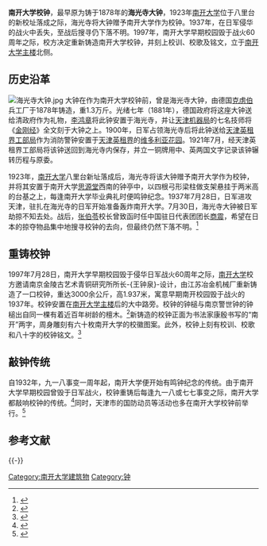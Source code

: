 {{noteTA
|1=zh-cn:钟; zh-hk:鐘; zh-tw:鐘
}}
'''南开大学校钟'''，最早原为铸于1878年的'''海光寺大钟'''，1923年[[南开大学|南开大学]]位于八里台的新校址落成之际，海光寺将大钟赠予南开大学作为校钟。1937年，在日军侵华的战火中丢失，至战后搜寻仍下落不明。1997年，南开大学早期校园毁于战火60周年之际，校方决定重新铸造南开大学校钟，并刻上校训、校歌及铭文，立于[[南开大学主楼|南开大学主楼]]北侧。

== 历史沿革 ==
[[File:海光寺大钟.jpg|thumb]]
大钟在作为南开大学校钟前，曾是海光寺大钟，由德国[[克虏伯|克虏伯]]兵工厂于1878年铸造，重1.3万斤。光绪七年（1881年），德国政府将这座大钟送给清政府作为礼物，[[李鸿章|李鸿章]]将此钟安置于海光寺，并让[[天津机器局|天津机器局]]的七名技师将《[[金刚经|金刚经]]》全文刻于大钟之上。1900年，日军占领海光寺后将此钟送给[[天津英租界工部局|天津英租界工部局]]作为消防警钟安置于[[天津英租界|天津英租界]]的[[解放北园|维多利亚花园]]。1921年7月，经天津英租界工部局将该钟送回到海光寺内保存，并立一铜牌用中、英两国文字记录该钟辗转历程与原委。

1923年，[[南开大学|南开大学]]八里台新址落成后，海光寺将该大钟赠予南开大学作为校钟，并将其安置于南开大学[[思源堂|思源堂]]西南的钟亭中，以四根弓形梁柱做支架悬挂于两米高的台基之上，每逢南开大学毕业典礼时便鸣钟纪念。1937年7月28日，日军进攻天津，驻扎在海光寺的日军开始准备轰炸南开大学。7月30日，海光寺大钟被日军劫掠不知去处。战后，[[张伯苓|张伯苓]]校长曾致函时任中国驻日代表团团长[[商震|商震]]，希望在日本的掠夺物品集中地搜寻校钟的去向，但最终仍然下落不明。<ref>{{cite web| url=http://www.tjhp.gov.cn/servlet/ContentServer?cid=1105670179305&pagename=tjhp%2FPage%2Fsub-t46&c=Page| title=古刹海光寺| publisher=天津和平区| accessdate=2012-07-15| archive-date=2015-07-24| archive-url=https://web.archive.org/web/20150724184626/http://www.tjhp.gov.cn/servlet/ContentServer?cid=1105670179305&pagename=tjhp%2FPage%2Fsub-t46&c=Page| dead-url=yes}}</ref>

== 重铸校钟 ==
1997年7月28日，南开大学早期校园毁于侵华日军战火60周年之际，[[南开大学|南开大学]]校方邀请南京金陵古艺术青铜研究所所长-{王钟泉}-设计，由江苏冶金机械厂重新铸造了一口校钟，重达3000余公斤，高1.937米，寓意早期南开校园毁于战火的1937年。校钟安置在[[南开大学主楼|南开大学主楼]]后的大中路旁。校钟的钟槌与南京警世钟的钟槌出自同一棵有着近百年树龄的檀木。<ref>{{cite web | url=http://edu.people.com.cn/GB/8216/47717/47727/47739/3539638.html | title=南开大学校钟 | publisher=人民网 | accessdate=2012-07-15 | archive-date=2016-03-04 | archive-url=https://web.archive.org/web/20160304065731/http://edu.people.com.cn/GB/8216/47717/47727/47739/3539638.html | dead-url=yes }}</ref>新铸造的校钟正面为书法家康殷书写的“南开”两字，周身雕刻有六十枚南开大学的校徽图案。此外，校钟上刻有校训、校歌和八十字的校钟铭文。<ref>{{cite web | url=http://news.sina.com.cn/o/2004-08-04/08523287323s.shtml | title=南开大学校钟 | publisher=新浪网 | accessdate=2012-07-15 | archive-date=2019-05-14 | archive-url=https://web.archive.org/web/20190514204621/http://news.sina.com.cn/o/2004-08-04/08523287323s.shtml | dead-url=no }}</ref>

== 敲钟传统 ==
自1932年，九一八事变一周年起，南开大学便开始有鸣钟纪念的传统。由于南开大学早期校园曾毁于日军战火，校钟重铸后每逢九一八或七七事变之际，南开大学都敲响校钟的传统。<ref>{{cite web | url=http://edu.people.com.cn/GB/12761547.html | title=南开大学鸣校钟纪念“九一八”七十九周年 | publisher=人民网 | accessdate=2012-07-15 | archive-date=2016-03-04 | archive-url=https://web.archive.org/web/20160304070446/http://edu.people.com.cn/GB/12761547.html | dead-url=yes }}</ref>同时，天津市的国防动员等活动也多在南开大学校钟前举行。<ref>{{cite web | url=http://news.nankai.edu.cn/nkyw/system/2011/09/18/000041214.shtml | title=“九一八”事变80周年 南开学子鸣钟励志 | publisher=南开大学新闻网 | accessdate=2012-07-15 | archive-url=https://web.archive.org/web/20120719123612/http://news.nankai.edu.cn/nkyw/system/2011/09/18/000041214.shtml | archive-date=2012-07-19 | dead-url=yes }}</ref>

== 参考文献 ==
{{Reflist|30em}}

{{-}}
{{南开大学}}

[[Category:南开大学建筑物|Category:南开大学建筑物]]
[[Category:钟|Category:钟]]